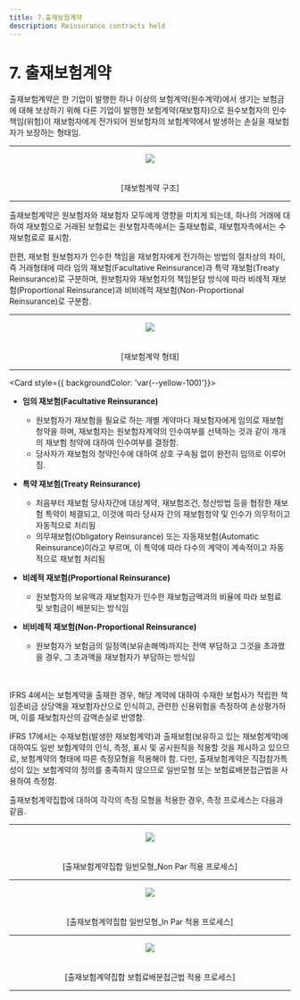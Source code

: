 ```yaml
---
title: 7.출재보험계약
description: Reinsurance contracts held
---
```



# 7. 출재보험계약

출재보험계약은 한 기업이 발행한 하나 이상의 보험계약(원수계약)에서 생기는 보험금에 대해 보상하기 위해 다른 기업이 발행한 보험계약(재보험자)으로 원수보험자의 인수 책임(위험)이 재보험자에게 전가되어 원보험자의 보험계약에서 발생하는 손실을 재보험자가 보장하는 형태임. &#x20;

---
<center> <Image src='/ifrs/pic7-1.png' width={800} /></center>
<br></br>
<center> [재보험계약 구조] </center>

---

출재보험계약은 원보험자와 재보험자 모두에게 영향을 미치게 되는데, 하나의 거래에 대하여 재보험으로 거래된 보험료는 원보험자측에서는 출재보험료, 재보험자측에서는 수재보험료로 표시함.&#x20;

한편, 재보험 원보험자가 인수한 책임을 재보험자에게 전가하는 방법의 절차상의 차이, 즉 거래형태에 따라 임의 재보험(Facultative Reinsurance)과 특약 재보험(Treaty Reinsurance)로 구분하며, 원보험자와 재보험자의 책임분담 방식에 따라 비례적 재보험(Proportional Reinsurance)과 비비례적 재보험(Non-Proportional Reinsurance)로 구분함.&#x20;

---
<center> <Image src='/ifrs/pic7-2.png' width={800} /> </center>
<br></br>
<center> [재보험계약 형태] </center>

---

<Card style={{ backgroundColor: 'var(--yellow-100)'}}>
* **임의 재보험(Facultative Reinsurance)**
  * 원보험자가 재보험을 필요로 하는 개별 계약마다 재보험자에게 임의로 재보험 청약을 하며, 재보험자는 원보험자계약의 인수여부를 선택하는 것과 같이 개개의 재보험 청약에 대하여 인수여부를 결정함.&#x20;
  * 당사자가 재보험의 청약인수에 대하여 상호 구속됨 없이 완전히 임의로 이루어짐.&#x20;

* **특약 재보험(Treaty Reinsurance)**
  * 처음부터 재보험 당사자간에 대상계약, 재보험조건, 청산방법 등을 협정한 재보험 특약이 체결되고, 이것에 따라 당사자 간의 재보험청약 및 인수가 의무적이고 자동적으로 처리됨&#x20;
  * 의무재보험(Obligatory Reinsurance) 또는 자동재보험(Automatic Reinsurance)이라고 부르며, 이 특약에 따라 다수의 계약이 계속적이고 자동적으로 재보험 처리됨&#x20;

* **비례적 재보험(Proportional Reinsurance)**
  * 원보험자의 보유액과 재보험자가 인수한 재보험금액과의 비율에 따라 보험료 및 보험금이 배분되는 방식임&#x20;

* **비비례적 재보험(Non-Proportional Reinsurance)**
  * 원보험자가 보험금의 일정액(보유손해액)까지는 전액 부담하고 그것을 초과했을 경우, 그 초과액을 재보험자가 부담하는 방식임&#x20;
</Card>

<br></br>
IFRS 4에서는 보험계약을 출재한 경우, 해당 계약에 대하여 수재한 보험사가 적립한 책임준비금 상당액을 재보험자산으로 인식하고, 관련한 신용위험을 측정하여 손상평가하며, 이를 재보험자산의 감액손실로 반영함.&#x20;

IFRS 17에서는 수재보험(발생한 재보험계약)과 출재보험(보유하고 있는 재보험계약)에 대하여도 일반 보험계약의 인식, 측정, 표시 및 공시원칙을 적용할 것을 제시하고 있으므로, 보험계약의 형태에 따른 측정모형을 적용해야 함. 다만, 출재보험계약은 직접참가특성이 있는 보험계약의 정의를 충족하지 않으므로 일반모형 또는 보험료배분접근법을 사용하여 측정함.

출재보험계약집합에 대하여 각각의 측정 모형을 적용한 경우, 측정 프로세스는 다음과 같음.&#x20;

---
<center> <Image src='/ifrs/pic7-3.png' width={1000} /> </center>
<br></br>
<center> [출재보험계약집합 일반모형_Non Par 적용 프로세스] </center>

---
<center> <Image src='/ifrs/pic7-4.png' width={1000} /> </center>
<br></br>
<center> [출재보험계약집합 일반모형_In Par 적용 프로세스] </center>

---
<center> <Image src='/ifrs/pic7-5.png' width={1000} /> </center>
<br></br>
<center> [출재보험계약집합 보험료배분접근법 적용 프로세스] </center>

---
